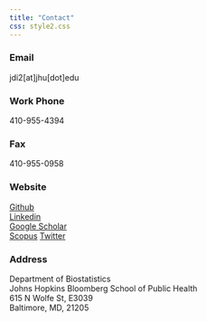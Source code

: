 ```yaml
---
title: "Contact"
css: style2.css
---
```

<script>
  (function(i,s,o,g,r,a,m){i['GoogleAnalyticsObject']=r;i[r]=i[r]||function(){
  (i[r].q=i[r].q||[]).push(arguments)},i[r].l=1*new Date();a=s.createElement(o),
  m=s.getElementsByTagName(o)[0];a.async=1;a.src=g;m.parentNode.insertBefore(a,m)
  })(window,document,'script','https://www.google-analytics.com/analytics.js','ga');

  ga('create', 'UA-99094202-1', 'auto');
  ga('send', 'pageview');

</script>

### Email
 jdi2[at]jhu[dot]edu

### Work Phone
 410-955-4394

### Fax
 410-955-0958
 
### Website
[Github](https://github.com/junruidi)\
 [Linkedin](https://www.linkedin.com/in/junruidi)\
 [Google Scholar](https://scholar.google.com/citations?user=9YSnIL4AAAAJ&hl=en)\
 [Scopus](https://www.scopus.com/authid/detail.uri?authorId=57194500578)
 [Twitter](https://twitter.com/JunruiDi)

### Address
 Department of Biostatistics  
 Johns Hopkins Bloomberg School of Public Health  
 615 N Wolfe St, E3039  
 Baltimore, MD, 21205
